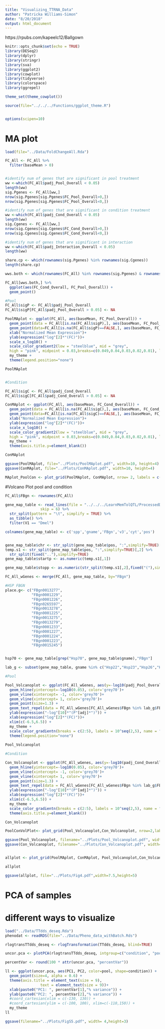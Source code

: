 ```yaml
---
title: "Visualizing_TTRNA_Data"
author: "Patricka Williams-Simon"
date: "8/20/2018"
output: html_document
---
```

https://rpubs.com/kapeelc12/Ballgown
```r
knitr::opts_chunk$set(echo = TRUE)
library(DESeq2)
library(dplyr)
library(stringr)
library(sva)
library(ggplot2)
library(cowplot)
library(tidyverse)
library(colorspace)
library(ggrepel)

theme_set(theme_cowplot())

source(file="../../../Functions/ggplot_theme.R")


options(scipen=10)

```

# MA plot


```r

load(file="../Data/FoldChangeAll.Rda")

FC_All <- FC_All %>% 
  filter(baseMean > 0)


#identify num of genes that are significant in pool treatment
ww <-which(FC_All$padj_Pool_Overall < 0.05)
length(ww)
sig.Pgenes <- FC_All[ww,]
nrow(sig.Pgenes[sig.Pgenes$FC_Pool_Overall>0,])
nrow(sig.Pgenes[sig.Pgenes$FC_Pool_Overall<0,])

#identify num of genes that are significant in condition treatment
ww <-which(FC_All$padj_Cond_Overall < 0.05)
length(ww)
sig.Cgenes <- FC_All[ww,]
nrow(sig.Cgenes[sig.Cgenes$FC_Cond_Overall>0,])
nrow(sig.Cgenes[sig.Cgenes$FC_Cond_Overall<0,])

#identify num of genes that are significant in interaction 
ww <-which(FC_All$padj_Interaction_Overall < 0.05)
length(ww)

share.cp <- which(rownames(sig.Pgenes) %in% rownames(sig.Cgenes))
length(share.cp)

wws.both <- which(rownames(FC_All) %in% rownames(sig.Pgenes) & rownames(FC_All) %in% rownames(sig.Cgenes))

FC_All[wws.both,] %>% 
  ggplot(aes(FC_Cond_Overall, FC_Pool_Overall)) +
  geom_point()

#Pool
FC_All$sigP <- FC_All$padj_Pool_Overall
FC_All$sigP[FC_All$padj_Pool_Overall > 0.05] <- NA

PoolMAplot <- ggplot(FC_All, aes(baseMean, FC_Pool_Overall)) +
  geom_point(data = FC_All[is.na(FC_All$sigP),], aes(baseMean, FC_Pool_Overall),color='pink')+
  geom_point(data=FC_All[is.na(FC_All$sigP)==FALSE,], aes(baseMean, FC_Pool_Overall,color=sigP))+
  xlab("Normalized Mean Expression")+
  ylab(expression("log"[2]*"(FC)"))+
  scale_x_log10() +
  scale_color_gradient2(low = "steelblue", mid = "grey",
  high = "pink", midpoint = 0.03,breaks=c(0.049,0.04,0.03,0.02,0.01), labels=c('NS',0.04,0.03,0.02,0.01))+
  my_theme +
  theme(legend.position="none")

PoolMAplot


#Condition

FC_All$sigC <- FC_All$padj_Cond_Overall
FC_All$sigC[FC_All$padj_Cond_Overall > 0.05] <- NA

ConMAplot <- ggplot(FC_All, aes(baseMean, FC_Cond_Overall)) +
  geom_point(data = FC_All[is.na(FC_All$sigC),], aes(baseMean, FC_Cond_Overall),color='pink')+
  geom_point(data=FC_All[is.na(FC_All$sigC)==FALSE,], aes(baseMean, FC_Cond_Overall,color=sigC))+
  xlab("Normalized Mean Expression")+
  ylab(expression("log"[2]*"(FC)"))+
  scale_x_log10() +
  scale_color_gradient2(low = "steelblue", mid = "grey",
  high = "pink", midpoint = 0.03,breaks=c(0.049,0.04,0.03,0.02,0.01), labels=c('NS',0.04,0.03,0.02,0.01), name = "P Value")+
  my_theme +
  theme(axis.title.y=element_blank())

ConMAplot

ggsave(PoolMAplot, file="../Plots/PoolMAplot.pdf", width=10, height=4)
ggsave(ConMAplot, file="../Plots/ConMAplot.pdf", width=10, height=4)

MAplot_PoolCon <- plot_grid(PoolMAplot, ConMAplot, nrow= 2, labels = c('A.','B.'), align="hv", axis="tl", label_size=10)

```


#Volcano Plot pool and condition

```r

FC_All$FBgn <- rownames(FC_All)

gene_map_table <- read_lines(file = "../../../LearnMemTolQTL/ProcessedData/gene_map_table_fb_2018_04.tsv",
                skip = 6) %>% 
  str_split(pattern = "\t", simplify = TRUE) %>% 
  as_tibble() %>% 
  filter(V1 == "Dmel")

colnames(gene_map_table) <- c('spp','gname','FBgn','v3','cyt','pos')


gene_map_table$chr <- str_split(gene_map_table$pos, ":",simplify=TRUE)[,1]
temp.s1 <- str_split(gene_map_table$pos, ":",simplify=TRUE)[,2] %>% 
  str_split(fixed(".."),simplify=TRUE)
gene_map_table$startp <- as.numeric(temp.s1[,1])

gene_map_table$stopp <- as.numeric(str_split(temp.s1[,2],fixed("("),simplify = TRUE)[,1])

FC_All_wGenes <- merge(FC_All, gene_map_table, by="FBgn")

#HSP FBGN 
place.g<- c("FBgn0013277",
            "FBgn0001229",
            "FBgn0001226",
            "FBgn0265597",
            "FBgn0013278",
            "FBgn0001225",
            "FBgn0013275",
            "FBgn0013279",
            "FBgn0001233",
            "FBgn0001227",
            "FBgn0001224",
            "FBgn0001223",
            "FBgn0015245")


hsp70 <- gene_map_table[grep("Hsp70", gene_map_table$gname),"FBgn"]

lab_g <- subset(gene_map_table, gname %in% c("Hsp22","Hsp23","Hsp26","Hsp27","Hsp67Ba","Hsp67Bc"))

#Pool

Pool_Volcanoplot <- ggplot(FC_All_wGenes, aes(y=-log10(padj_Pool_Overall), x=FC_Pool_Overall, color=log10(baseMean), label=gname)) +
  geom_hline(yintercept=-log10(0.05), color='grey70')+
  geom_vline(xintercept= -1, color='grey70')+
  geom_vline(xintercept= 1, color='grey70')+
  geom_point(size=1.3) +
  geom_text_repel(data = FC_All_wGenes[FC_All_wGenes$FBgn %in% lab_g$FBgn,], show.legend = FALSE,  fontface='italic', color="black", nudge_y=100, size=3, max.overlaps=20, seed=37923,segment.colour = "grey50") +
  ylab(expression("-log"[10]*"(P"[adj]*")")) +
  xlab(expression("log"[2]*"(FC)"))+
  xlim(c(-6.5,6.5)) +
  my_theme +
  scale_color_gradientn(breaks = c(2:5), labels = 10^seq(2,5), name = "Mean\nExpression",colours = rainbow_hcl(8, start = 300, end = 40)) +
  theme(legend.position="none")
 
Pool_Volcanoplot

#Condition

Con_Volcanoplot <- ggplot(FC_All_wGenes, aes(y=-log10(padj_Cond_Overall), x=FC_Cond_Overall, color=log10(baseMean), label=gname)) +
  geom_hline(yintercept=-log10(0.05), color='grey70')+
  geom_vline(xintercept= -1, color='grey70')+
  geom_vline(xintercept= 1, color='grey70')+
  geom_point(size=1.3) +
  geom_text_repel(data = FC_All_wGenes[FC_All_wGenes$FBgn %in% lab_g$FBgn,], show.legend = FALSE,  fontface='italic', color="black", size=3,min.segment.length = 0, max.overlaps=20, segment.colour = "grey50", seed=2749) +
  ylab(expression("-log"[10]*"(P"[adj]*")")) +
  xlab(expression("log"[2]*"(FC)"))+
  xlim(c(-6.5,6.5)) +
  my_theme +
  scale_color_gradientn(breaks = c(2:5), labels = 10^seq(2,5), name = "Mean\nExpression",colours = rainbow_hcl(8, start = 300, end = 40)) +
  theme(axis.title.y=element_blank())

Con_Volcanoplot

PoolConVolPlot<- plot_grid(Pool_Volcanoplot,Con_Volcanoplot, nrow=2,labels = c('A. Pool', 'B. Condition'), rel_widths = c(1,1.3), label_size = 10)

ggsave(Pool_Volcanoplot, filename="../Plots/Pool_Volcanoplot.pdf", width=6.5, height=3)
ggsave(Con_Volcanoplot, filename="../Plots/Con_Volcanoplot.pdf", width=6.5, height=3)


allplot <- plot_grid(PoolMAplot, ConMAplot, Pool_Volcanoplot,Con_Volcanoplot, nrow=2,labels = c('A.', 'B.', 'C.','D.'), rel_widths = c(1,1.3), label_size = 10,align='v', axis='l', greedy=FALSE, hjust = -1.5)

allplot

ggsave(allplot, file="../Plots/Fig4.pdf",width=7.5,height=5)

```


# PCA of samples
# different ways to visualize

```r

load("../Data/TTdds_deseq.Rda")
phenodat <- readRDS(file="../Data/Pheno_data_withBatch.Rds")

rlogtransTTdds_deseq <- rlogTransformation(TTdds_deseq, blind=TRUE) 

uncor.pca <- plotPCA(rlogtransTTdds_deseq, intgroup=c("condition", "pool"), returnData=TRUE)

percentVar <- round(100 * attr(uncor.pca, "percentVar"))

ll <- ggplot(uncor.pca, aes(PC1, PC2, color=pool, shape=condition)) +
  geom_point(size=4, alpha = 0.6) + 
  theme(axis.title = element_text(size = 9),
                text = element_text(size = 9))+
  xlab(paste0("PC1: ", percentVar[1],"% variance")) + 
  ylab(paste0("PC2: ", percentVar[2],"% variance")) + 
  #coord_cartesian(xlim = c(-130, 130)) +
  #coord_cartesian(ylim = c(-100, 100), xlim=c(-110,150)) +
  my_theme
ll

ggsave(filename="../Plots/FigS5.pdf", width= 4,height=3)

```


